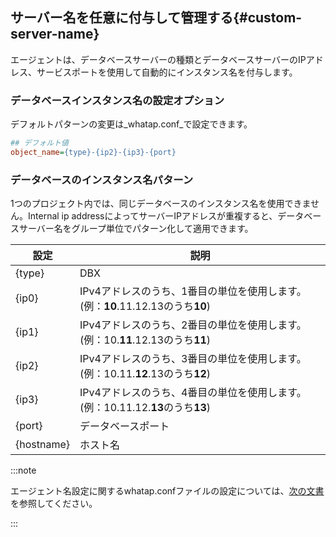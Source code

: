 ## サーバー名を任意に付与して管理する{#custom-server-name}

エージェントは、データベースサーバーの種類とデータベースサーバーのIPアドレス、サービスポートを使用して自動的にインスタンス名を付与します。

### データベースインスタンス名の設定オプション

デフォルトパターンの変更は_whatap.conf_で設定できます。

```ini title='whatap.conf'
## デフォルト値
object_name={type}-{ip2}-{ip3}-{port}
```

### データベースのインスタンス名パターン

1つのプロジェクト内では、同じデータベースのインスタンス名を使用できません。Internal ip addressによってサーバーIPアドレスが重複すると、データベースサーバー名をグループ単位でパターン化して適用できます。

| 設定         | 説明                                                                        |
| ---------- | ------------------------------------------------------------------------- |
| {type}     | DBX                                                                       |
| {ip0}      | IPv4アドレスのうち、1番目の単位を使用します。(例：**10**.11.12.13のうち**10**)                     |
| {ip1}      | IPv4アドレスのうち、2番目の単位を使用します。(例：10.**11**.12.13のうち**11**)                     |
| {ip2}      | IPv4アドレスのうち、3番目の単位を使用します。(例：10.11.**12**.13のうち**12**)                     |
| {ip3}      | IPv4アドレスのうち、4番目の単位を使用します。(例：10.11.12.**13**のうち**13**)                     |
| {port}     | データベースポート                                                                 |
| {hostname} | ホスト名                                                                      |

:::note

エージェント名設定に関するwhatap.confファイルの設定については、[次の文書](agent-naming)を参照してください。

:::
